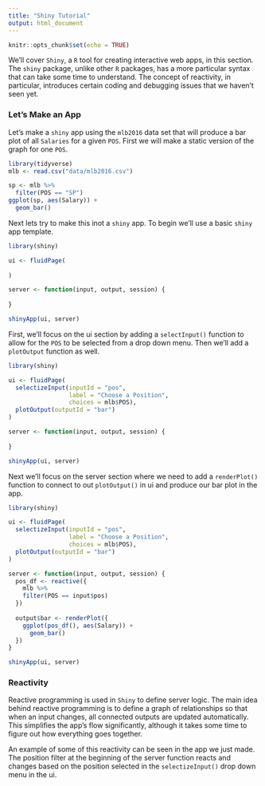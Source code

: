 ```yaml
---
title: "Shiny Tutorial"
output: html_document
---
```


```r
knitr::opts_chunk$set(echo = TRUE)
```

We'll cover `Shiny`, a `R` tool for creating interactive web apps, in this section. The `shiny` package, unlike other `R` packages, has a more particular syntax that can take some time to understand. The concept of reactivity, in particular, introduces certain coding and debugging issues that we haven't seen yet.

### Let's Make an App

Let's make a `shiny` app using the `mlb2016` data set that will produce a bar plot of all `Salaries` for a given `POS`. First we will make a static version of the graph for one `POS`.

```r
library(tidyverse)
mlb <- read.csv("data/mlb2016.csv")

sp <- mlb %>%
  filter(POS == "SP")
ggplot(sp, aes(Salary)) +
  geom_bar()
```

Next lets try to make this inot a `shiny` app. To begin we'll use a basic `shiny` app template.
```r
library(shiny)

ui <- fluidPage(
  
)

server <- function(input, output, session) {
  
}

shinyApp(ui, server)
```

First, we'll focus on the ui section by adding a `selectInput()` function to allow for the `POS` to be selected from a drop down menu. Then we'll add a `plotOutput` function as well.

```r
library(shiny)

ui <- fluidPage(
  selectizeInput(inputId = "pos", 
                 label = "Choose a Position",
                 choices = mlb$POS),
  plotOutput(outputId = "bar")
)

server <- function(input, output, session) {
  
}

shinyApp(ui, server)
```

Next we'll focus on the server section where we need to add a `renderPlot()` function to connect to out `plotOutput()` in ui and produce our bar plot in the app.

```r
library(shiny)

ui <- fluidPage(
  selectizeInput(inputId = "pos", 
                 label = "Choose a Position",
                 choices = mlb$POS),
  plotOutput(outputId = "bar")
)

server <- function(input, output, session) {
  pos_df <- reactive({
    mlb %>%
    filter(POS == input$pos)
  })
  
  output$bar <- renderPlot({
    ggplot(pos_df(), aes(Salary)) + 
      geom_bar()
  })
}

shinyApp(ui, server)
```


### Reactivity

Reactive programming is used in `Shiny` to define server logic. The main idea behind reactive programming is to define a graph of relationships so that when an input changes, all connected outputs are updated automatically. This simplifies the app's flow significantly, although it takes some time to figure out how everything goes together.

An example of some of this reactivity can be seen in the app we just made. The position filter at the beginning of the server function reacts and changes based on the position selected in the `selectizeInput()` drop down menu in the ui.